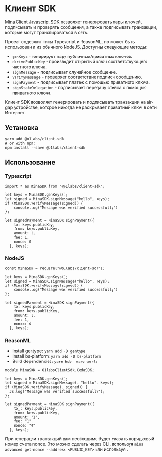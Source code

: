 
# Клиент SDK

[Mina Client Javascript SDK](https://www.npmjs.com/package/@o1labs/клиент-sdk) позволяет генерировать пары ключей, подписывать и проверять сообщения, а также подписывать транзакции, которые могут транслироваться в сеть.

Проект содержит типы Typescript и ReasonML, но может быть использован и из обычного NodeJS. Доступны следующие методы:

- `genKeys` - генерирует пару публичных/приватных ключей.
- `derivePublicKey` - производит открытый ключ соответствующего частного ключа.
- `signMessage` - подписывает случайное сообщение.
- `verifyMessage` - проверяет соответствие подписи сообщению.
- `signPayment` - подписывает платеж с помощью приватного ключа.
- `signStakeDelegation` - подписывает передачу стейка с помощью приватного ключа.

<Alert>

Клиент SDK позволяет генерировать и подписывать транзакции на air-gap устройстве, которое никогда не раскрывает приватный ключ в сети Интернет.

</Alert>

## Установка

```
yarn add @o1labs/client-sdk
# or with npm:
npm install --save @o1labs/client-sdk
```

## Использование

### Typescript

```
import * as MinaSDK from "@o1labs/client-sdk";

let keys = MinaSDK.genKeys();
let signed = MinaSDK.signMessage("hello", keys);
if (MinaSDK.verifyMessage(signed)) {
    console.log("Message was verified successfully")
};

let signedPayment = MinaSDK.signPayment({
    to: keys.publicKey,
    from: keys.publicKey,
    amount: 1,
    fee: 1,
    nonce: 0
  }, keys);
```

### NodeJS

```
const MinaSDK = require("@o1labs/client-sdk");

let keys = MinaSDK.genKeys();
let signed = MinaSDK.signMessage("hello", keys);
if (MinaSDK.verifyMessage(signed)) {
    console.log("Message was verified successfully")
};

let signedPayment = MinaSDK.signPayment({
    to: keys.publicKey,
    from: keys.publicKey,
    amount: 1,
    fee: 1,
    nonce: 0
  }, keys);
```

### ReasonML

- Install gentype: `yarn add -D gentype`
- Install bs-platform: `yarn add -D bs-platform`
- Build dependencies: `yarn bsb -make-world`

```
module MinaSDK = O1labsClientSdk.CodaSDK;

let keys = MinaSDK.genKeys();
let signed = MinaSDK.signMessage(. "hello", keys);
if (MinaSDK.verifyMessage(. signed)) {
  Js.log("Message was verified successfully");
};

let signedPayment = MinaSDK.signPayment({
    to_: keys.publicKey,
    from: keys.publicKey,
    amount: "1",
    fee: "1",
    nonce: "0"
  }, keys);
```

<Alert>

При генерации транзакций вам необходимо будет указать порядковый номер счета nonce. Это можно сделать через CLI, используя `mina advanced get-nonce --address <PUBLIC_KEY>` или используя <DocLink copy="GraphQL" url="/developers/graphql-api" />.

</Alert>
